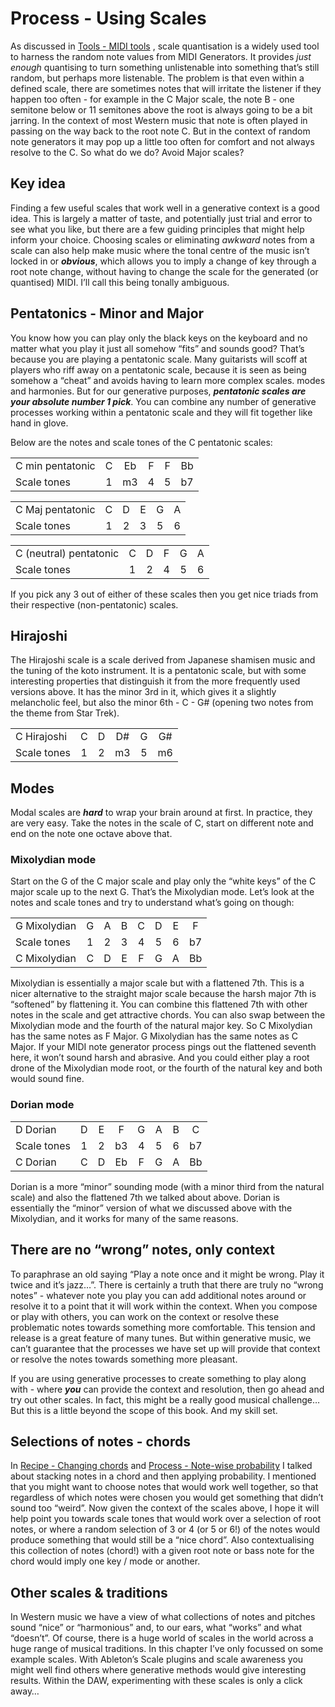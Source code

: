 # Process - Using Scales

As discussed in 
[Tools - MIDI tools](004-Tools-MIDI_tools.qmd)
, scale quantisation is a widely
used tool to harness the random note values from MIDI Generators. It
provides *just enough* quantising to turn something unlistenable into
something that's still random, but perhaps
more listenable. The problem is that even within a defined scale, there
are sometimes notes that will irritate the listener if they happen too
often - for example in the C Major scale, the note B - one semitone
below or 11 semitones above the root is always going to be a bit
jarring. In the context of most Western music that note is often played
in passing on the way back to the root note C. But in the context of
random note generators it may pop up a little too often for comfort and
not always resolve to the C. So what do we do? Avoid Major scales?

::: callout-tip
## Key idea

Finding a few useful scales that work well in a generative context is a
good idea. This is largely a matter of taste, and potentially just trial
and error to see what you like, but there are a few guiding principles
that might help inform your choice. Choosing scales or eliminating
*awkward* notes from a scale can also help make music where the tonal
centre of the music isn't locked in or ***obvious***, which allows you
to imply a change of key through a root note change, without having to
change the scale for the generated (or quantised) MIDI. I'll call this
being tonally ambiguous.
  
:::

## Pentatonics - Minor and Major

You know how you can play only the black keys on the keyboard and no
matter what you play it just all somehow "fits" and sounds good? That's
because you are playing a pentatonic scale. Many guitarists will scoff
at players who riff away on a pentatonic scale, because it is seen as
being somehow a "cheat" and avoids having to learn more complex scales.
modes and harmonies. But for our generative purposes, ***pentatonic
scales are your absolute number 1 pick***. You can combine any number of
generative processes working within a pentatonic scale and they will fit
together like hand in glove.

Below are the notes and scale tones of the C pentatonic scales:

|                  |     |     |     |     |     |
|------------------|:---:|:---:|:---:|:---:|:---:|
| C min pentatonic |  C  | Eb  |  F  |  F  | Bb  |
| Scale tones      |  1  | m3  |  4  |  5  | b7  |

|                  |     |     |     |     |     |
|------------------|:---:|:---:|:---:|:---:|:---:|
| C Maj pentatonic |  C  |  D  |  E  |  G  |  A  |
| Scale tones      |  1  |  2  |  3  |  5  |  6  |

|                        |     |     |     |     |     |
|------------------------|:---:|:---:|:---:|:---:|:---:|
| C (neutral) pentatonic |  C  |  D  |  F  |  G  |  A  |
| Scale tones            |  1  |  2  |  4  |  5  |  6  |

If you pick any 3 out of either of these scales then you get nice triads
from their respective (non-pentatonic) scales.

## Hirajoshi

The Hirajoshi scale is a scale derived from Japanese shamisen music and the tuning of the koto instrument. It is a pentatonic scale, but with some interesting properties that distinguish it from the more frequently used versions above. It has the minor 3rd in it, which gives it a slightly melancholic feel, but also the minor 6th - C - G# (opening two notes from the theme from Star Trek).

|                        |     |     |     |     |     |
|------------------------|:---:|:---:|:---:|:---:|:---:|
| C Hirajoshi            |  C  |  D  |  D# |  G  |  G# |
| Scale tones            |  1  |  2  |  m3 |  5  |  m6 |


## Modes

Modal scales are ***hard*** to wrap your brain around at first. In
practice, they are very easy. Take the notes in the scale of C, start on
different note and end on the note one octave above that.

### Mixolydian mode

Start on the G of the C major scale and play only the "white keys" of
the C major scale up to the next G. That's the Mixolydian mode. Let's
look at the notes and scale tones and try to understand what's going on
though:

|              |     |     |     |     |     |     |     |
|--------------|:---:|:---:|:---:|:---:|:---:|:---:|:---:|
| G Mixolydian |  G  |  A  |  B  |  C  |  D  |  E  |  F  |
| Scale tones  |  1  |  2  |  3  |  4  |  5  |  6  | b7  |
| C Mixolydian |  C  |  D  |  E  |  F  |  G  |  A  | Bb  |

Mixolydian is essentially a major scale but with a flattened 7th. This
is a nicer alternative to the straight major scale because the harsh
major 7th is "softened" by flattening it. You can combine this flattened
7th with other notes in the scale and get attractive chords. You can
also swap between the Mixolydian mode and the fourth of the natural
major key. So C Mixolydian has the same notes as F Major. G Mixolydian
has the same notes as C Major. If your MIDI note generator process pings
out the flattened seventh here, it won't sound harsh and abrasive. And
you could either play a root drone of the Mixolydian mode root, or the
fourth of the natural key and both would sound fine.

### Dorian mode

|             |     |     |     |     |     |     |     |
|-------------|:---:|:---:|:---:|:---:|:---:|:---:|:---:|
| D Dorian    |  D  |  E  |  F  |  G  |  A  |  B  |  C  |
| Scale tones |  1  |  2  | b3  |  4  |  5  |  6  | b7  |
| C Dorian    |  C  |  D  | Eb  |  F  |  G  |  A  | Bb  |

Dorian is a more "minor" sounding mode (with a minor third from the
natural scale) and also the flattened 7th we talked about above. Dorian
is essentially the "minor" version of what we discussed above with the
Mixolydian, and it works for many of the same reasons.

## There are no "wrong" notes, only context

To paraphrase an old saying "Play a note once and it might be wrong.
Play it twice and it's jazz...". There is certainly a truth that there
are truly no "wrong notes" - whatever note you play you can add
additional notes around or resolve it to a point that it will work
within the context. When you compose or play with others, you can work
on the context or resolve these problematic notes towards something more
comfortable. This tension and release is a great feature of many tunes.
But within generative music, we can't guarantee that the processes we
have set up will provide that context or resolve the notes towards
something more pleasant.

If you are using generative processes to create something to play along
with - where ***you*** can provide the context and resolution, then go
ahead and try out other scales. In fact, this might be a really good
musical challenge... But this is a little beyond the scope of this book.
And my skill set.

## Selections of notes - chords

In 
[Recipe - Changing chords](001-Recipe-Changing_Chords.qmd)
 and
[Process - Note-wise probability](002-Process-Note_wise_probability.qmd)
 I talked about stacking notes in a
chord and then applying probability. I mentioned that you might want to
choose notes that would work well together, so that regardless of which
notes were chosen you would get something that didn't sound too "weird".
Now given the context of the scales above, I hope it will help point you
towards scale tones that would work over a selection of root notes, or
where a random selection of 3 or 4 (or 5 or 6!) of the notes would
produce something that would still be a "nice chord". Also
contextualising this collection of notes (chord!) with a given root note
or bass note for the chord would imply one key / mode or another.

## Other scales & traditions

In Western music we have a view of what collections of notes and pitches sound
"nice" or "harmonious" and, to our ears, what "works" and what "doesn't". Of
course, there is a huge world of scales in the world across a huge range of
musical traditions. In this chapter I've only focussed on some example scales.
With Ableton's Scale plugins and scale awareness you
might well find others where generative methods would give interesting results.
Within the DAW, experimenting with these scales is only a click away...
